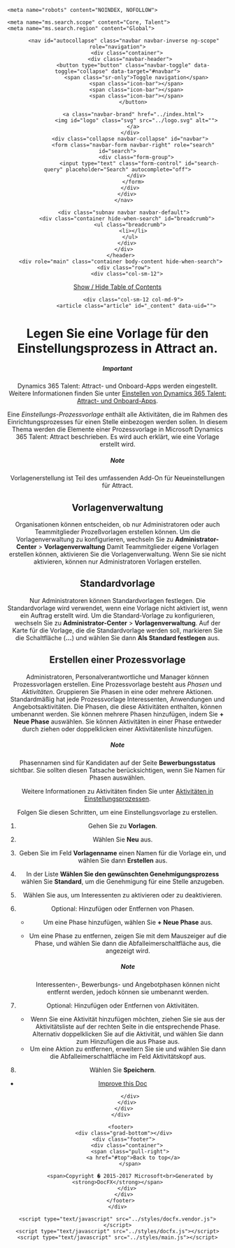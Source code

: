﻿<!DOCTYPE html>
<!--[if IE]><![endif]-->
<html>
  
  <head>
    <meta charset="utf-8">
    <meta http-equiv="X-UA-Compatible" content="IE=edge,chrome=1">
    <title>Legen Sie eine Vorlage f&#252;r den Einstellungsprozess in Attract an. </title>
    <meta name="viewport" content="width=device-width">
    <meta name="title" content="Legen Sie eine Vorlage f&#252;r den Einstellungsprozess in Attract an. ">
    <meta name="generator" content="docfx 2.56.6.0">
    <meta name="description" content="In diesem Thema finden Sie Informationen dar&#252;ber, wie Sie eine Vorlage f&#252;r einen Einstellungsprozess in Attract anlegen.">
    <link rel="shortcut icon" href="../favicon.ico">
    <link rel="stylesheet" href="../styles/docfx.vendor.css">
    <link rel="stylesheet" href="../styles/docfx.css">
    <link rel="stylesheet" href="../styles/main.css">
    <meta property="docfx:navrel" content="">
    <meta property="docfx:tocrel" content="TOC.html">
    <meta name="searchOption" content="noindex">
    
    
    <meta name="robots" content="NOINDEX, NOFOLLOW">
    
    <meta name="ms.search.scope" content="Core, Talent">
    <meta name="ms.search.region" content="Global">
    
    
  </head>
  <body data-spy="scroll" data-target="#affix" data-offset="120">
    <div id="wrapper">
      <header>
        
        <nav id="autocollapse" class="navbar navbar-inverse ng-scope" role="navigation">
          <div class="container">
            <div class="navbar-header">
              <button type="button" class="navbar-toggle" data-toggle="collapse" data-target="#navbar">
                <span class="sr-only">Toggle navigation</span>
                <span class="icon-bar"></span>
                <span class="icon-bar"></span>
                <span class="icon-bar"></span>
              </button>
              
              <a class="navbar-brand" href="../index.html">
                <img id="logo" class="svg" src="../logo.svg" alt="">
              </a>
            </div>
            <div class="collapse navbar-collapse" id="navbar">
              <form class="navbar-form navbar-right" role="search" id="search">
                <div class="form-group">
                  <input type="text" class="form-control" id="search-query" placeholder="Search" autocomplete="off">
                </div>
              </form>
            </div>
          </div>
        </nav>
        
        <div class="subnav navbar navbar-default">
          <div class="container hide-when-search" id="breadcrumb">
            <ul class="breadcrumb">
              <li></li>
            </ul>
          </div>
        </div>
      </header>
      <div role="main" class="container body-content hide-when-search">
        <div class="row">
          <div class="col-sm-12">
            
<div class="sidenav hide-when-search"> 
  <a class="btn toc-toggle collapse" data-toggle="collapse" href="#sidetoggle" aria-expanded="false" aria-controls="sidetoggle">Show / Hide Table of Contents</a>
  <div class="sidetoggle collapse" id="sidetoggle">
    <div id="sidetoc"></div>
  </div>
</div>
            <div class="row toc-offset">
              
              <div class="col-sm-12 col-md-9">
                <article class="article" id="_content" data-uid="">
<h1 id="create-a-hiring-process-template-in-attract">Legen Sie eine Vorlage für den Einstellungsprozess in Attract an.</h1>

<div class="IMPORTANT">
<h5>Important</h5>
<p>Dynamics 365 Talent: Attract- und Onboard-Apps werden eingestellt. Weitere Informationen finden Sie unter <a href="https://community.dynamics.com/365/talent/b/dynamics365fortalent/posts/retiring-dynamics-365-talent-attract-and-onboard-apps">Einstellen von Dynamics 365 Talent: Attract- und Onboard-Apps</a>.</p>
</div>

<p>Eine <em>Einstellungs-Prozessvorlage</em> enthält alle Aktivitäten, die im Rahmen des Einrichtungsprozesses für einen Stelle einbezogen werden sollen. In diesem Thema werden die Elemente einer Prozessvorlage in Microsoft Dynamics 365 Talent: Attract beschrieben. Es wird auch erklärt, wie eine Vorlage erstellt wird.</p>
<div class="NOTE">
<h5>Note</h5>
<p>Vorlagenerstellung ist Teil des umfassenden Add-On für Neueinstellungen für Attract.</p>
</div>
<h2 id="template-management">Vorlagenverwaltung</h2>
<p>Organisationen können entscheiden, ob nur Administratoren oder auch Teammitglieder Prozeßvorlagen erstellen können. Um die Vorlagenverwaltung zu konfigurieren, wechseln Sie zu <strong>Administrator-Center</strong> &gt; <strong>Vorlagenverwaltung</strong> Damit Teammitglieder eigene Vorlagen erstellen können, aktivieren Sie die Vorlagenverwaltung. Wenn Sie sie nicht aktivieren, können nur Administratoren Vorlagen erstellen.</p>
<h2 id="default-template">Standardvorlage</h2>
<p>Nur Administratoren können Standardvorlagen festlegen. Die Standardvorlage wird verwendet, wenn eine Vorlage nicht aktiviert ist, wenn ein Auftrag erstellt wird. Um die Standard-Vorlage zu konfigurieren, wechseln Sie zu <strong>Administrator-Center</strong> &gt; <strong>Vorlagenverwaltung</strong>. Auf der Karte für die Vorlage, die die Standardvorlage werden soll, markieren Sie die Schaltfläche (<strong>...</strong>) und wählen Sie dann <strong>Als Standard festlegen</strong> aus.</p>
<h2 id="create-a-process-template">Erstellen einer Prozessvorlage</h2>
<p>Administratoren, Personalverantwortliche und Manager können Prozessvorlagen erstellen. Eine Prozessvorlage besteht aus <em>Phasen</em> und <em>Aktivitäten</em>. Gruppieren Sie Phasen in eine oder mehrere Aktionen. Standardmäßig hat jede Prozessvorlage Interessenten, Anwendungen und Angebotsaktivitäten. Die Phasen, die diese Aktivitäten enthalten, können umbenannt werden. Sie können mehrere Phasen hinzufügen, indem Sie <strong>+ Neue Phase</strong> auswählen. Sie können Aktivitäten in einer Phase entweder durch ziehen oder doppelklicken einer Aktivitätenliste hinzufügen.</p>
<div class="NOTE">
<h5>Note</h5>
<p>Phasennamen sind für Kandidaten auf der Seite <strong>Bewerbungsstatus</strong> sichtbar. Sie sollten diesen Tatsache berücksichtigen, wenn Sie Namen für Phasen auswählen.</p>
</div>
<p>Weitere Informationen zu Aktivitäten finden Sie unter <a href="activities-attract.html">Aktivitäten in Einstellungsprozessen</a>.</p>
<p>Folgen Sie diesen Schritten, um eine Einstellungsvorlage zu erstellen.</p>
<ol>
<li><p>Gehen Sie zu <strong>Vorlagen</strong>.</p>
</li>
<li><p>Wählen Sie <strong>Neu</strong> aus.</p>
</li>
<li><p>Geben Sie im Feld <strong>Vorlagenname</strong> einen Namen für die Vorlage ein, und wählen Sie dann <strong>Erstellen</strong> aus.</p>
</li>
<li><p>In der Liste <strong>Wählen Sie den gewünschten Genehmigungsprozess</strong> wählen Sie <strong>Standard</strong>, um die Genehmigung für eine Stelle anzugeben.</p>
</li>
<li><p>Wählen Sie aus, um Interessenten zu aktivieren oder zu deaktivieren.</p>
</li>
<li><p>Optional: Hinzufügen oder Entfernen von Phasen.</p>
<ul>
<li><p>Um eine Phase hinzufügen, wählen Sie <strong>+ Neue Phase</strong> aus.</p>
</li>
<li><p>Um eine Phase zu entfernen, zeigen Sie mit dem Mauszeiger auf die Phase, und wählen Sie dann die Abfalleimerschaltfläche aus, die angezeigt wird.</p>
<div class="NOTE">
<h5>Note</h5>
<p>Interessenten-, Bewerbungs- und Angebotphasen können nicht entfernt werden, jedoch können sie umbenannt werden.</p>
</div>
</li>
</ul>
</li>
<li><p>Optional: Hinzufügen oder Entfernen von Aktivitäten.</p>
<ul>
<li>Wenn Sie eine Aktivität hinzufügen möchten, ziehen Sie sie aus der Aktivitätsliste auf der rechten Seite in die entsprechende Phase. Alternativ doppelklicken Sie auf die Aktivität, und wählen Sie dann zum Hinzufügen die aus Phase aus.</li>
<li>Um eine Aktion zu entfernen, erweitern Sie sie und wählen Sie dann die Abfalleimerschaltfläche im Feld Aktivitätskopf aus.</li>
</ul>
</li>
<li><p>Wählen Sie <strong>Speichern</strong>.</p>
</li>
</ol>
</article>
              </div>
              
<div class="hidden-sm col-md-3" role="complementary">
  <div class="sideaffix">
    <div class="contribution">
      <ul class="nav">
        <li>
          <a href="https://github.com/MicrosoftDocs/Dynamics-365-Operations.de-de/blob/live/articles/talent/process-templates-attract.md/#L1" class="contribution-link">Improve this Doc</a>
        </li>
      </ul>
    </div>
    <nav class="bs-docs-sidebar hidden-print hidden-xs hidden-sm affix" id="affix">
    <!-- <p><a class="back-to-top" href="#top">Back to top</a><p> -->
    </nav>
  </div>
</div>

            </div>
          </div>
        </div>
      </div>
      
      <footer>
        <div class="grad-bottom"></div>
        <div class="footer">
          <div class="container">
            <span class="pull-right">
              <a href="#top">Back to top</a>
            </span>
            
            <span>Copyright � 2015-2017 Microsoft<br>Generated by <strong>DocFX</strong></span>
          </div>
        </div>
      </footer>
    </div>
    
    <script type="text/javascript" src="../styles/docfx.vendor.js"></script>
    <script type="text/javascript" src="../styles/docfx.js"></script>
    <script type="text/javascript" src="../styles/main.js"></script>
  </body>
</html>
